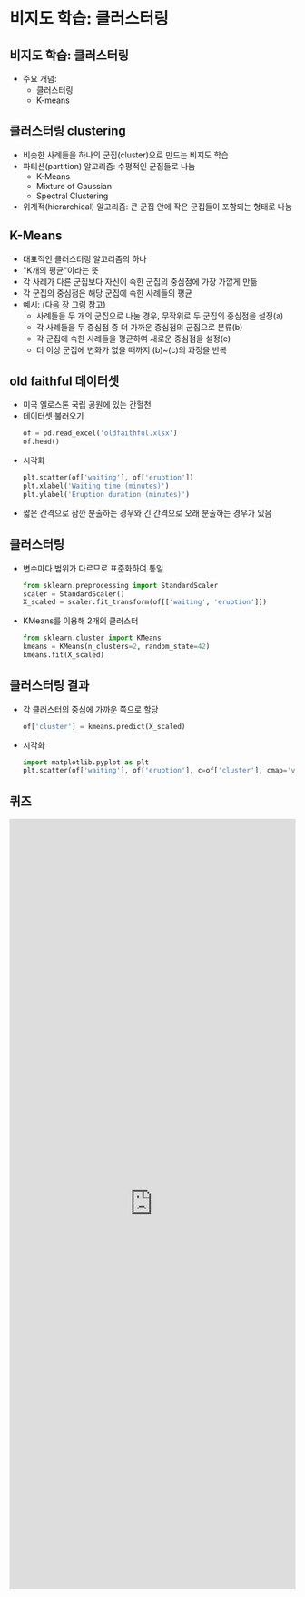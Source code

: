 # 비지도 학습: 클러스터링


## 비지도 학습: 클러스터링
- 주요 개념:
    - 클러스터링
    - K-means


## 클러스터링 clustering
- 비슷한 사례들을 하나의 군집(cluster)으로 만드는 비지도 학습
- 파티션(partition) 알고리즘: 수평적인 군집들로 나눔
    - K-Means
    - Mixture of Gaussian
    - Spectral Clustering
- 위계적(hierarchical) 알고리즘: 큰 군집 안에 작은 군집들이 포함되는 형태로 나눔


## K-Means
- 대표적인 클러스터링 알고리즘의 하나
- "K개의 평균"이라는 뜻
- 각 사례가 다른 군집보다 자신이 속한 군집의 중심점에 가장 가깝게 만듦
- 각 군집의 중심점은 해당 군집에 속한 사례들의 평균
- 예시: (다음 장 그림 참고)
    - 사례들을 두 개의 군집으로 나눌 경우, 무작위로 두 군집의 중심점을 설정(a)
    - 각 사례들을 두 중심점 중 더 가까운 중심점의 군집으로 분류(b)
    - 각 군집에 속한 사례들을 평균하여 새로운 중심점을 설정(c)
    - 더 이상 군집에 변화가 없을 때까지 (b)~(c)의 과정을 반복


## old faithful 데이터셋
- 미국 옐로스톤 국립 공원에 있는 간헐천
- 데이터셋 불러오기
  ```python
  of = pd.read_excel('oldfaithful.xlsx')
  of.head()
  ```
- 시각화
  ```python
  plt.scatter(of['waiting'], of['eruption'])
  plt.xlabel('Waiting time (minutes)')
  plt.ylabel('Eruption duration (minutes)')
  ```
- 짧은 간격으로 잠깐 분출하는 경우와 긴 간격으로 오래 분출하는 경우가 있음


## 클러스터링
- 변수마다 범위가 다르므로 표준화하여 통일
  ```python
  from sklearn.preprocessing import StandardScaler
  scaler = StandardScaler()
  X_scaled = scaler.fit_transform(of[['waiting', 'eruption']])
  ```
- KMeans를 이용해 2개의 클러스터
  ```python
  from sklearn.cluster import KMeans
  kmeans = KMeans(n_clusters=2, random_state=42)
  kmeans.fit(X_scaled)
  ```


## 클러스터링 결과
- 각 클러스터의 중심에 가까운 쪽으로 할당
  ```python
  of['cluster'] = kmeans.predict(X_scaled)
  ```
- 시각화
  ```python
  import matplotlib.pyplot as plt
  plt.scatter(of['waiting'], of['eruption'], c=of['cluster'], cmap='viridis')
  ```

## 퀴즈

<iframe src="https://tally.so/embed/3qz01g?alignLeft=1&hideTitle=1&transparentBackground=1&dynamicHeight=1" loading="lazy" width="100%" height="1354" frameborder="0" marginheight="0" marginwidth="0" title="[통계] 클러스터링"></iframe>
